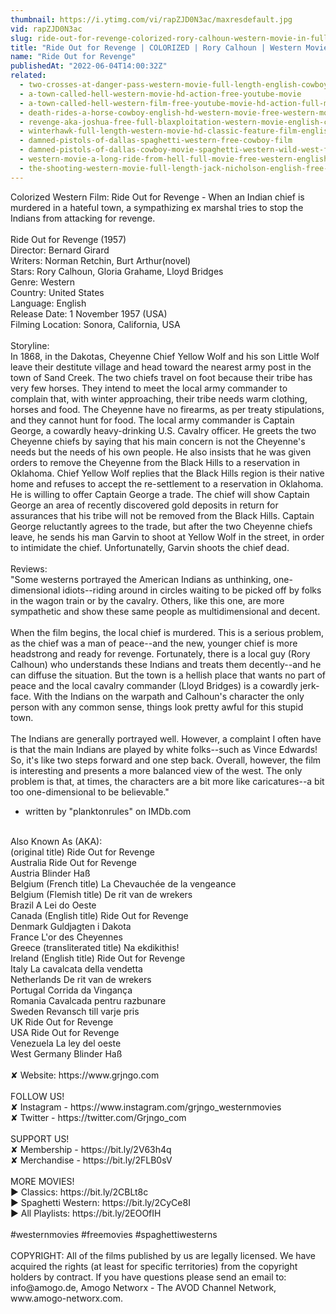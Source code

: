 ```yaml
---
thumbnail: https://i.ytimg.com/vi/rapZJD0N3ac/maxresdefault.jpg
vid: rapZJD0N3ac
slug: ride-out-for-revenge-colorized-rory-calhoun-western-movie-in-full-length
title: "Ride Out for Revenge | COLORIZED | Rory Calhoun | Western Movie in Full Length"
name: "Ride Out for Revenge"
publishedAt: "2022-06-04T14:00:32Z"
related:
  - two-crosses-at-danger-pass-western-movie-full-length-english-cowboy-film
  - a-town-called-hell-western-movie-hd-action-free-youtube-movie
  - a-town-called-hell-western-film-free-youtube-movie-hd-action-full-movie
  - death-rides-a-horse-cowboy-english-hd-western-movie-free-western-movies
  - revenge-aka-joshua-free-full-blaxploitation-western-movie-english-classic-feature-film
  - winterhawk-full-length-western-movie-hd-classic-feature-film-english-free-full-westerns
  - damned-pistols-of-dallas-spaghetti-western-free-cowboy-film
  - damned-pistols-of-dallas-cowboy-movie-spaghetti-western-wild-west-free-full-western-movie
  - western-movie-a-long-ride-from-hell-full-movie-free-western-english
  - the-shooting-western-movie-full-length-jack-nicholson-english-free-full-westerns
---
```


Colorized Western Film: Ride Out for Revenge - When an Indian chief is murdered in a hateful town, a sympathizing ex marshal tries to stop the Indians from attacking for revenge.<br />
<br />
Ride Out for Revenge (1957)<br />
Director: Bernard Girard<br />
Writers: Norman Retchin, Burt Arthur(novel)<br />
Stars: Rory Calhoun, Gloria Grahame, Lloyd Bridges<br />
Genre: Western<br />
Country: United States<br />
Language: English<br />
Release Date: 1 November 1957 (USA)<br />
Filming Location: Sonora, California, USA<br />
<br />
Storyline:<br />
In 1868, in the Dakotas, Cheyenne Chief Yellow Wolf and his son Little Wolf leave their destitute village and head toward the nearest army post in the town of Sand Creek. The two chiefs travel on foot because their tribe has very few horses. They intend to meet the local army commander to complain that, with winter approaching, their tribe needs warm clothing, horses and food. The Cheyenne have no firearms, as per treaty stipulations, and they cannot hunt for food. The local army commander is Captain George, a cowardly heavy-drinking U.S. Cavalry officer. He greets the two Cheyenne chiefs by saying that his main concern is not the Cheyenne's needs but the needs of his own people. He also insists that he was given orders to remove the Cheyenne from the Black Hills to a reservation in Oklahoma. Chief Yellow Wolf replies that the Black Hills region is their native home and refuses to accept the re-settlement to a reservation in Oklahoma. He is willing to offer Captain George a trade. The chief will show Captain George an area of recently discovered gold deposits in return for assurances that his tribe will not be removed from the Black Hills. Captain George reluctantly agrees to the trade, but after the two Cheyenne chiefs leave, he sends his man Garvin to shoot at Yellow Wolf in the street, in order to intimidate the chief. Unfortunatelly, Garvin shoots the chief dead. <br />
<br />
Reviews:<br />
"Some westerns portrayed the American Indians as unthinking, one- dimensional idiots--riding around in circles waiting to be picked off by folks in the wagon train or by the cavalry. Others, like this one, are more sympathetic and show these same people as multidimensional and decent.<br />
<br />
When the film begins, the local chief is murdered. This is a serious problem, as the chief was a man of peace--and the new, younger chief is more headstrong and ready for revenge. Fortunately, there is a local guy (Rory Calhoun) who understands these Indians and treats them decently--and he can diffuse the situation. But the town is a hellish place that wants no part of peace and the local cavalry commander (Lloyd Bridges) is a cowardly jerk-face. With the Indians on the warpath and Calhoun's character the only person with any common sense, things look pretty awful for this stupid town.<br />
<br />
The Indians are generally portrayed well. However, a complaint I often have is that the main Indians are played by white folks--such as Vince Edwards! So, it's like two steps forward and one step back. Overall, however, the film is interesting and presents a more balanced view of the west. The only problem is that, at times, the characters are a bit more like caricatures--a bit too one-dimensional to be believable."<br />
- written by "planktonrules" on IMDb.com<br />
<br />
Also Known As (AKA):<br />
(original title) Ride Out for Revenge<br />
Australia Ride Out for Revenge<br />
Austria Blinder Haß<br />
Belgium (French title) La Chevauchée de la vengeance<br />
Belgium (Flemish title) De rit van de wrekers<br />
Brazil A Lei do Oeste<br />
Canada (English title) Ride Out for Revenge<br />
Denmark Guldjagten i Dakota<br />
France L'or des Cheyennes<br />
Greece (transliterated title) Na ekdikithis!<br />
Ireland (English title) Ride Out for Revenge<br />
Italy La cavalcata della vendetta<br />
Netherlands De rit van de wrekers<br />
Portugal Corrida da Vingança<br />
Romania Cavalcada pentru razbunare<br />
Sweden Revansch till varje pris<br />
UK Ride Out for Revenge<br />
USA Ride Out for Revenge<br />
Venezuela La ley del oeste<br />
West Germany Blinder Haß<br />
<br />
✘ Website: https://www.grjngo.com<br />
<br />
FOLLOW US!<br />
✘ Instagram - https://www.instagram.com/grjngo_westernmovies<br />
✘ Twitter - https://twitter.com/Grjngo_com<br />
<br />
SUPPORT US!<br />
✘ Membership - https://bit.ly/2V63h4q<br />
✘ Merchandise - https://bit.ly/2FLB0sV<br />
<br />
MORE MOVIES! <br />
► Classics: https://bit.ly/2CBLt8c <br />
► Spaghetti Western: https://bit.ly/2CyCe8I <br />
► All Playlists: https://bit.ly/2EOOfIH <br />
<br />
#westernmovies #freemovies #spaghettiwesterns<br />
<br />
COPYRIGHT: All of the films published by us are legally licensed. We have acquired the rights (at least for specific territories) from the copyright holders by contract. If you have questions please send an email to: info@amogo.de, Amogo Networx - The AVOD Channel Network, www.amogo-networx.com.